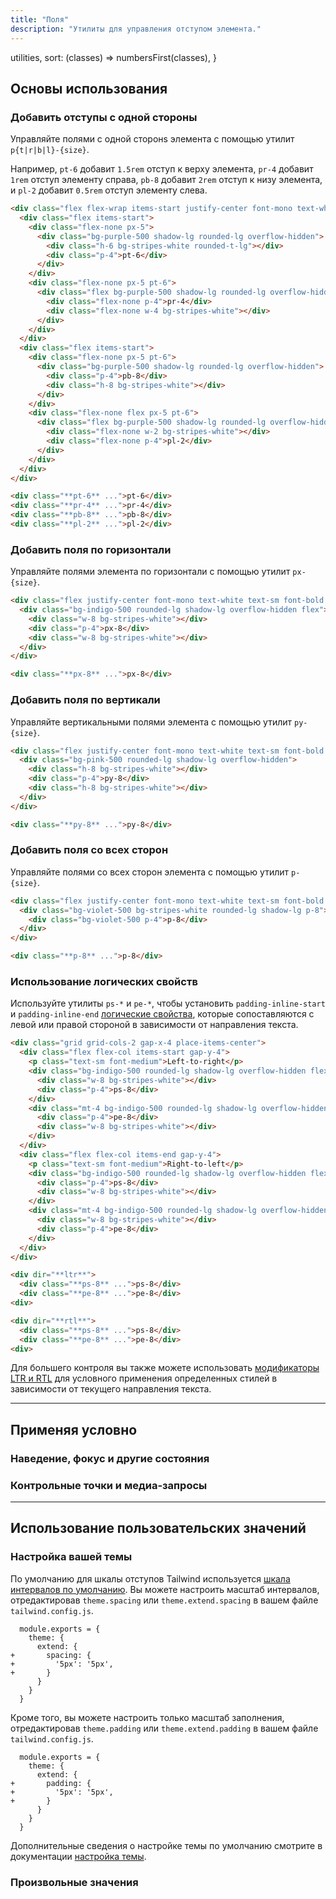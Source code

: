 ```yaml
---
title: "Поля"
description: "Утилиты для управления отступом элемента."
---
```



  utilities,
  sort: (classes) => numbersFirst(classes),
}

## Основы использования

### Добавить отступы с одной стороны

Управляйте полями c одной сторонs элемента с помощью утилит `p{t|r|b|l}-{size}`.

Например, `pt-6` добавит `1.5rem` отступ к верху элемента, `pr-4` добавит `1rem` отступ элементу справа, `pb-8` добавит `2rem` отступ к низу элемента, и `pl-2` добавит `0.5rem` отступ элементу слева.

```html {{ example: true }}
<div class="flex flex-wrap items-start justify-center font-mono text-white text-sm font-bold leading-6 -mx-5">
  <div class="flex items-start">
    <div class="flex-none px-5">
      <div class="bg-purple-500 shadow-lg rounded-lg overflow-hidden">
        <div class="h-6 bg-stripes-white rounded-t-lg"></div>
        <div class="p-4">pt-6</div>
      </div>
    </div>
    <div class="flex-none px-5 pt-6">
      <div class="flex bg-purple-500 shadow-lg rounded-lg overflow-hidden">
        <div class="flex-none p-4">pr-4</div>
        <div class="flex-none w-4 bg-stripes-white"></div>
      </div>
    </div>
  </div>
  <div class="flex items-start">
    <div class="flex-none px-5 pt-6">
      <div class="bg-purple-500 shadow-lg rounded-lg overflow-hidden">
        <div class="p-4">pb-8</div>
        <div class="h-8 bg-stripes-white"></div>
      </div>
    </div>
    <div class="flex-none flex px-5 pt-6">
      <div class="flex bg-purple-500 shadow-lg rounded-lg overflow-hidden">
        <div class="flex-none w-2 bg-stripes-white"></div>
        <div class="flex-none p-4">pl-2</div>
      </div>
    </div>
  </div>
</div>
```

```html
<div class="**pt-6** ...">pt-6</div>
<div class="**pr-4** ...">pr-4</div>
<div class="**pb-8** ...">pb-8</div>
<div class="**pl-2** ...">pl-2</div>
```

### Добавить поля по горизонтали

Управляйте полями элемента по горизонтали с помощью утилит `px-{size}`.

```html {{ example: true }}
<div class="flex justify-center font-mono text-white text-sm font-bold leading-6">
  <div class="bg-indigo-500 rounded-lg shadow-lg overflow-hidden flex">
    <div class="w-8 bg-stripes-white"></div>
    <div class="p-4">px-8</div>
    <div class="w-8 bg-stripes-white"></div>
  </div>
</div>
```

```html
<div class="**px-8** ...">px-8</div>
```

### Добавить поля по вертикали

Управляйте вертикальными полями элемента с помощью утилит `py-{size}`.

```html {{ example: true }}
<div class="flex justify-center font-mono text-white text-sm font-bold leading-6">
  <div class="bg-pink-500 rounded-lg shadow-lg overflow-hidden">
    <div class="h-8 bg-stripes-white"></div>
    <div class="p-4">py-8</div>
    <div class="h-8 bg-stripes-white"></div>
  </div>
</div>
```

```html
<div class="**py-8** ...">py-8</div>
```

### Добавить поля со всех сторон

Управляйте полями со всех сторон элемента с помощью утилит `p-{size}`.

```html {{ example: true }}
<div class="flex justify-center font-mono text-white text-sm font-bold leading-6">
  <div class="bg-violet-500 bg-stripes-white rounded-lg shadow-lg p-8">
    <div class="bg-violet-500 p-4">p-8</div>
  </div>
</div>
```

```html
<div class="**p-8** ...">p-8</div>
```

### Использование логических свойств

Используйте утилиты `ps-*` и `pe-*`, чтобы установить `padding-inline-start` и `padding-inline-end` [логические свойства](https://developer.mozilla.org/en-US/docs/Web/CSS/CSS_Logical_Properties/Basic_concepts), которые сопоставляются с левой или правой стороной в зависимости от направления текста.

```html {{ example: true }}
<div class="grid grid-cols-2 gap-x-4 place-items-center">
  <div class="flex flex-col items-start gap-y-4">
    <p class="text-sm font-medium">Left-to-right</p>
    <div class="bg-indigo-500 rounded-lg shadow-lg overflow-hidden flex font-mono text-white text-sm font-bold leading-6">
      <div class="w-8 bg-stripes-white"></div>
      <div class="p-4">ps-8</div>
    </div>
    <div class="mt-4 bg-indigo-500 rounded-lg shadow-lg overflow-hidden flex font-mono text-white text-sm font-bold leading-6">
      <div class="p-4">pe-8</div>
      <div class="w-8 bg-stripes-white"></div>
    </div>
  </div>
  <div class="flex flex-col items-end gap-y-4">
    <p class="text-sm font-medium">Right-to-left</p>
    <div class="bg-indigo-500 rounded-lg shadow-lg overflow-hidden flex font-mono text-white text-sm font-bold leading-6">
      <div class="p-4">ps-8</div>
      <div class="w-8 bg-stripes-white"></div>
    </div>
    <div class="mt-4 bg-indigo-500 rounded-lg shadow-lg overflow-hidden flex font-mono text-white text-sm font-bold leading-6">
      <div class="w-8 bg-stripes-white"></div>
      <div class="p-4">pe-8</div>
    </div>
  </div>
</div>
```

```html
<div dir="**ltr**">
  <div class="**ps-8** ...">ps-8</div>
  <div class="**pe-8** ...">pe-8</div>
<div>

<div dir="**rtl**">
  <div class="**ps-8** ...">ps-8</div>
  <div class="**pe-8** ...">pe-8</div>
<div>
```

Для большего контроля вы также можете использовать [модификаторы LTR и RTL](/docs/hover-focus-and-other-states#rtl-support) для условного применения определенных стилей в зависимости от текущего направления текста.

---

## <Heading ignore>Применяя условно</Heading>

### <Heading ignore>Наведение, фокус и другие состояния</Heading>

<HoverFocusAndOtherStates defaultClass="py-4" featuredClass="py-8" />

### <Heading ignore>Контрольные точки и медиа-запросы</Heading>

<BreakpointsAndMediaQueries defaultClass="py-4" featuredClass="py-8" />

---

## Использование пользовательских значений

### Настройка вашей темы

По умолчанию для шкалы отступов Tailwind используется [шкала интервалов по умолчанию](/docs/customizing-spacing). Вы можете настроить масштаб интервалов, отредактировав `theme.spacing` или `theme.extend.spacing` в вашем файле `tailwind.config.js`.

```diff-js {{ filename: 'tailwind.config.js' }}
  module.exports = {
    theme: {
      extend: {
+       spacing: {
+         '5px': '5px',
+       }
      }
    }
  }
```

Кроме того, вы можете настроить только масштаб заполнения, отредактировав `theme.padding` или `theme.extend.padding` в вашем файле `tailwind.config.js`.

```diff-js {{ filename: 'tailwind.config.js' }}
  module.exports = {
    theme: {
      extend: {
+       padding: {
+         '5px': '5px',
+       }
      }
    }
  }
```

Дополнительные сведения о настройке темы по умолчанию смотрите в документации [настройка темы](/docs/theme#customizing-the-default-theme).

### Произвольные значения

<ArbitraryValues property="padding" featuredClass="p-[5px]" />
